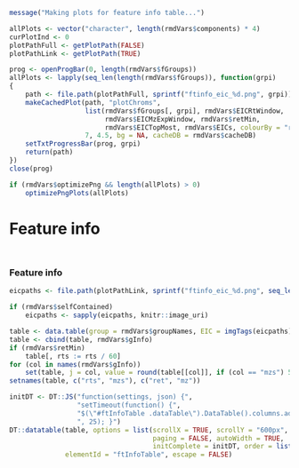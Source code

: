 ```r
message("Making plots for feature info table...")

allPlots <- vector("character", length(rmdVars$components) * 4)
curPlotInd <- 0
plotPathFull <- getPlotPath(FALSE)
plotPathLink <- getPlotPath(TRUE)

prog <- openProgBar(0, length(rmdVars$fGroups))
allPlots <- lapply(seq_len(length(rmdVars$fGroups)), function(grpi)
{
    path <- file.path(plotPathFull, sprintf("ftinfo_eic_%d.png", grpi))
    makeCachedPlot(path, "plotChroms",
                   list(rmdVars$fGroups[, grpi], rmdVars$EICRtWindow,
                        rmdVars$EICMzExpWindow, rmdVars$retMin,
                        rmdVars$EICTopMost, rmdVars$EICs, colourBy = "rGroup", title = ""),
                   7, 4.5, bg = NA, cacheDB = rmdVars$cacheDB)
    setTxtProgressBar(prog, grpi)
    return(path)
})
close(prog)

if (rmdVars$optimizePng && length(allPlots) > 0)
    optimizePngPlots(allPlots)
```


Feature info {data-orientation=rows}
===

## { .ftInfo }

### Feature info { .ftInfo }

<style> .ftInfo { overflow-x: auto; } </style>

```r
eicpaths <- file.path(plotPathLink, sprintf("ftinfo_eic_%d.png", seq_len(length(rmdVars$fGroups))))

if (rmdVars$selfContained)
    eicpaths <- sapply(eicpaths, knitr::image_uri)

table <- data.table(group = rmdVars$groupNames, EIC = imgTags(eicpaths))
table <- cbind(table, rmdVars$gInfo)
if (rmdVars$retMin)
    table[, rts := rts / 60]
for (col in names(rmdVars$gInfo))
    set(table, j = col, value = round(table[[col]], if (col == "mzs") 5 else 2))
setnames(table, c("rts", "mzs"), c("ret", "mz"))

initDT <- DT::JS("function(settings, json) {",
                 "setTimeout(function() {",
                 "$(\"#ftInfoTable .dataTable\").DataTable().columns.adjust().draw(); }",
                 ", 25); }")
DT::datatable(table, options = list(scrollX = TRUE, scrollY = "600px", deferRender = TRUE,
                                    paging = FALSE, autoWidth = TRUE,
                                    initComplete = initDT, order = list(list(0, "asc"))),
              elementId = "ftInfoTable", escape = FALSE)
```
